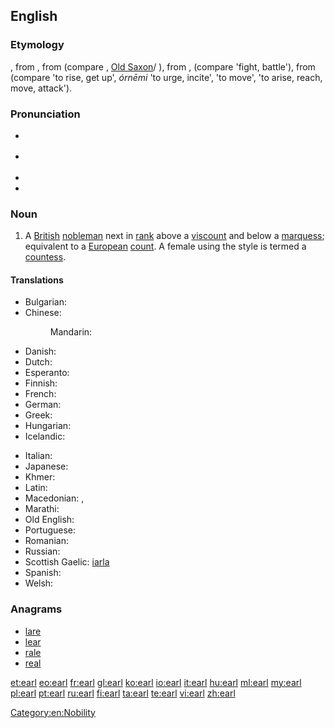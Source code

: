 {{also|Earl}}
==English==
{{wikipedia}}

===Etymology===
{{etyl|enm}} {{term|erl|lang=enm}}, from {{etyl|ang}} {{term|eorl|lang=ang}}, from {{proto|Germanic|erlaz|lang=|title=}} (compare {{etyl|non|-}} {{term|jarl|lang=non}}, [[Old Saxon]]/{{etyl|goh|-}} {{term|erl|lang=goh}}), from {{proto|Germanic|erōnan|lang=|title=}}, {{proto|Germanic|arōnan|lang=|title=}} (compare {{etyl|non|-}} {{term|jara|lang=non}} 'fight, battle'), from {{proto|Indo-European|h₁er-}} (compare {{etyl|la|-}} {{term|orior}} 'to rise, get up', {{etyl|grc|-}} ''órnēmi'' 'to urge, incite', {{etyl|ae|-}} {{term|ərənaoiti}} 'to move', {{etyl|sa|-}} {{term|ṛṇóti}} 'to arise, reach, move, attack').

===Pronunciation===
* {{a|UK}} {{IPA|/ɜːl/}}
* {{a|US}} {{IPA|/ɝl/}}
* {{rhymes|ɜː(r)l}}
* {{homophones|URL}}

===Noun===
{{en-noun}}

# A [[British]] [[nobleman]] next in [[rank]] above a [[viscount]] and below a [[marquess]]; equivalent to a [[European]] [[count]]. A female using the style is termed a [[countess]].

====Translations====
{{trans-top|a British nobleman}}
* Bulgarian: {{t-|bg|граф|m|tr=graf}}
* Chinese:
*: Mandarin: {{t|zh|伯爵|tr=bójué|sc=Hani}}
* Danish: {{t-|da|greve|m}}
* Dutch: {{t+|nl|graaf|m}}
* Esperanto: {{t|eo|grafo}}
* Finnish: {{t+|fi|jaarli}}
* French: {{t+|fr|comte}}
* German: {{t+|de|Graf}}
* Greek: {{t+|el|κόμης|m|tr=kómis}}
* Hungarian: {{t+|hu|gróf}}
* Icelandic: {{t+|is|jarl|m}}
{{trans-mid}}
* Italian: {{t+|it|conte|m}}
* Japanese: {{t+|ja|伯爵|tr=はくしゃく, hakushaku|sc=Jpan}}
* Khmer: {{t+|km|ព្រះ|sc=Khmr|tr=preah}}
* Latin: {{t-|la|comes|m}}
* Macedonian: {{t-|mk|ерл|m|tr=erl}}, {{t-|mk|гроф|m|tr=grof}}
* Marathi: {{t-|mr|अर्ल|m|tr=arla|sc=Deva}}
* Old English: {{t-|ang|eorl|m|xs=Old English}}
* Portuguese: {{t|pt|conde|m}}
* Romanian: {{t-|ro|conte|m}}
* Russian: {{t+|ru|граф|m|tr=graf}}
* Scottish Gaelic: [[iarla]] {{m}}
* Spanish: {{t+|es|conde|m}}
* Welsh: {{t-|cy|iarll|m}}
{{trans-bottom}}

===Anagrams===
* [[lare#English|lare]]
* [[lear#English|lear]]
* [[rale#English|rale]]
* [[real#English|real]]

[[Category:en:Nobility]]

[[et:earl]]
[[eo:earl]]
[[fr:earl]]
[[gl:earl]]
[[ko:earl]]
[[io:earl]]
[[it:earl]]
[[hu:earl]]
[[ml:earl]]
[[my:earl]]
[[pl:earl]]
[[pt:earl]]
[[ru:earl]]
[[fi:earl]]
[[ta:earl]]
[[te:earl]]
[[vi:earl]]
[[zh:earl]]